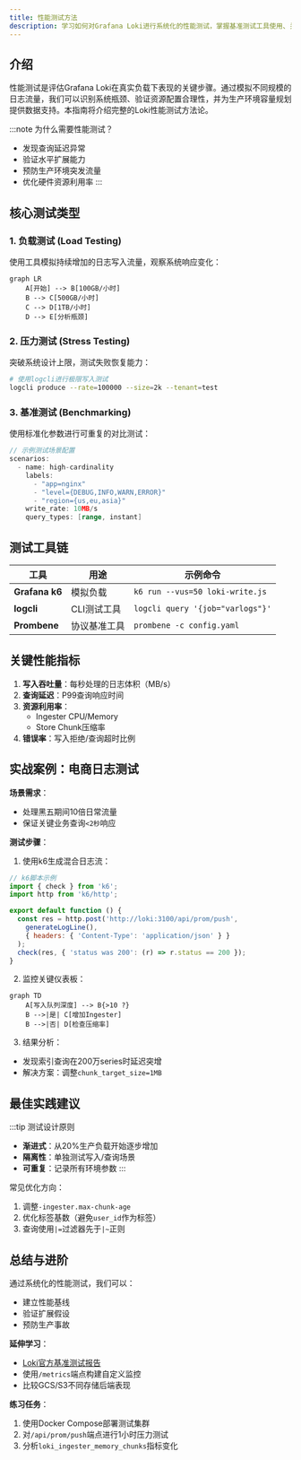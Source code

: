 ```yaml
---
title: 性能测试方法
description: 学习如何对Grafana Loki进行系统化的性能测试，掌握基准测试工具使用、关键指标分析和优化策略。
---
```


## 介绍

性能测试是评估Grafana Loki在真实负载下表现的关键步骤。通过模拟不同规模的日志流量，我们可以识别系统瓶颈、验证资源配置合理性，并为生产环境容量规划提供数据支持。本指南将介绍完整的Loki性能测试方法论。

:::note 为什么需要性能测试？
- 发现查询延迟异常
- 验证水平扩展能力
- 预防生产环境突发流量
- 优化硬件资源利用率
:::

## 核心测试类型

### 1. 负载测试 (Load Testing)
使用工具模拟持续增加的日志写入流量，观察系统响应变化：

```mermaid
graph LR
    A[开始] --> B[100GB/小时]
    B --> C[500GB/小时]
    C --> D[1TB/小时]
    D --> E[分析瓶颈]
```

### 2. 压力测试 (Stress Testing)
突破系统设计上限，测试失败恢复能力：

```bash
# 使用logcli进行极限写入测试
logcli produce --rate=100000 --size=2k --tenant=test
```

### 3. 基准测试 (Benchmarking)
使用标准化参数进行可重复的对比测试：

```go
// 示例测试场景配置
scenarios:
  - name: high-cardinality
    labels: 
      - "app=nginx"
      - "level={DEBUG,INFO,WARN,ERROR}"
      - "region={us,eu,asia}"
    write_rate: 10MB/s
    query_types: [range, instant]
```

## 测试工具链

| 工具 | 用途 | 示例命令 |
|------|------|----------|
| **Grafana k6** | 模拟负载 | `k6 run --vus=50 loki-write.js` |
| **logcli** | CLI测试工具 | `logcli query '{job="varlogs"}'` |
| **Prombene** | 协议基准工具 | `prombene -c config.yaml` |

## 关键性能指标

1. **写入吞吐量**：每秒处理的日志体积（MB/s）
2. **查询延迟**：P99查询响应时间
3. **资源利用率**：
   - Ingester CPU/Memory
   - Store Chunk压缩率
4. **错误率**：写入拒绝/查询超时比例

## 实战案例：电商日志测试

**场景需求**：
- 处理黑五期间10倍日常流量
- 保证关键业务查询`<2秒`响应

**测试步骤**：

1. 使用k6生成混合日志流：
```javascript
// k6脚本示例
import { check } from 'k6';
import http from 'k6/http';

export default function () {
  const res = http.post('http://loki:3100/api/prom/push', 
    generateLogLine(),
    { headers: { 'Content-Type': 'application/json' } }
  );
  check(res, { 'status was 200': (r) => r.status == 200 });
}
```

2. 监控关键仪表板：
```mermaid
graph TD
    A[写入队列深度] --> B{>10 ?}
    B -->|是| C[增加Ingester]
    B -->|否| D[检查压缩率]
```

3. 结果分析：
- 发现索引查询在200万series时延迟突增
- 解决方案：调整`chunk_target_size=1MB`

## 最佳实践建议

:::tip 测试设计原则
- **渐进式**：从20%生产负载开始逐步增加
- **隔离性**：单独测试写入/查询场景
- **可重复**：记录所有环境参数
:::

常见优化方向：
1. 调整`-ingester.max-chunk-age`
2. 优化标签基数（避免`user_id`作为标签）
3. 查询使用`|=`过滤器先于`|~`正则

## 总结与进阶

通过系统化的性能测试，我们可以：
- 建立性能基线
- 验证扩展假设
- 预防生产事故

**延伸学习**：
- [Loki官方基准测试报告](https://grafana.com/docs/loki/latest/benchmarks/)
- 使用`/metrics`端点构建自定义监控
- 比较GCS/S3不同存储后端表现

**练习任务**：
1. 使用Docker Compose部署测试集群
2. 对`/api/prom/push`端点进行1小时压力测试
3. 分析`loki_ingester_memory_chunks`指标变化
